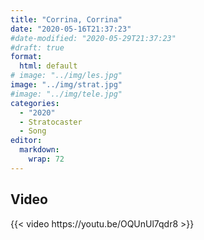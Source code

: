 ```yaml
---
title: "Corrina, Corrina"
date: "2020-05-16T21:37:23"
#date-modified: "2020-05-29T21:37:23"
#draft: true
format: 
  html: default
# image: "../img/les.jpg"
image: "../img/strat.jpg"
#image: "../img/tele.jpg"
categories:
  - "2020"
  - Stratocaster
  - Song
editor: 
  markdown: 
    wrap: 72
---
```


## Video

{{< video https://youtu.be/OQUnUl7qdr8 >}}